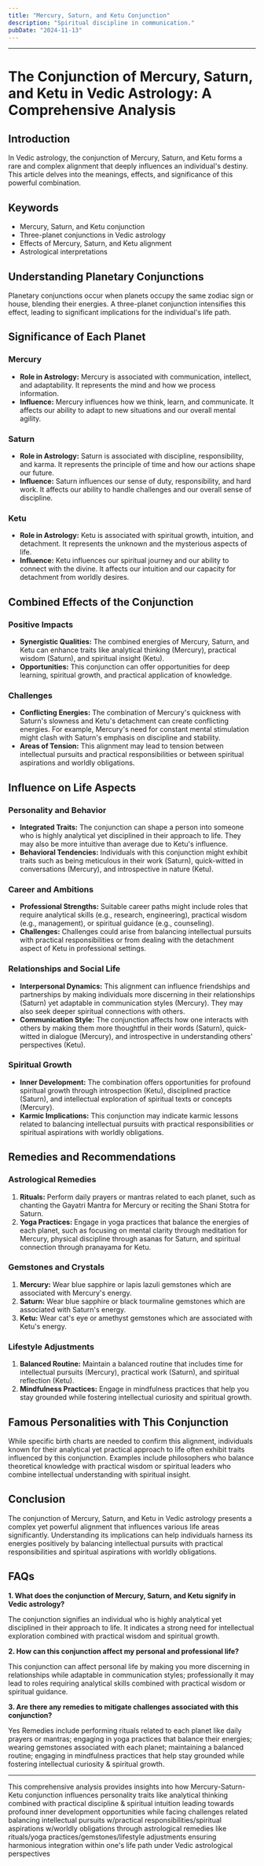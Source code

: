 ```yaml
---
title: "Mercury, Saturn, and Ketu Conjunction"
description: "Spiritual discipline in communication."
pubDate: "2024-11-13"
---
```


---

# The Conjunction of Mercury, Saturn, and Ketu in Vedic Astrology: A Comprehensive Analysis

## Introduction

In Vedic astrology, the conjunction of Mercury, Saturn, and Ketu forms a rare and complex alignment that deeply influences an individual's destiny. This article delves into the meanings, effects, and significance of this powerful combination.

## Keywords

- Mercury, Saturn, and Ketu conjunction
- Three-planet conjunctions in Vedic astrology
- Effects of Mercury, Saturn, and Ketu alignment
- Astrological interpretations

## Understanding Planetary Conjunctions

Planetary conjunctions occur when planets occupy the same zodiac sign or house, blending their energies. A three-planet conjunction intensifies this effect, leading to significant implications for the individual's life path.

## Significance of Each Planet

### Mercury

- **Role in Astrology:** Mercury is associated with communication, intellect, and adaptability. It represents the mind and how we process information.
- **Influence:** Mercury influences how we think, learn, and communicate. It affects our ability to adapt to new situations and our overall mental agility.

### Saturn

- **Role in Astrology:** Saturn is associated with discipline, responsibility, and karma. It represents the principle of time and how our actions shape our future.
- **Influence:** Saturn influences our sense of duty, responsibility, and hard work. It affects our ability to handle challenges and our overall sense of discipline.

### Ketu

- **Role in Astrology:** Ketu is associated with spiritual growth, intuition, and detachment. It represents the unknown and the mysterious aspects of life.
- **Influence:** Ketu influences our spiritual journey and our ability to connect with the divine. It affects our intuition and our capacity for detachment from worldly desires.

## Combined Effects of the Conjunction

### Positive Impacts

- **Synergistic Qualities:** The combined energies of Mercury, Saturn, and Ketu can enhance traits like analytical thinking (Mercury), practical wisdom (Saturn), and spiritual insight (Ketu).
- **Opportunities:** This conjunction can offer opportunities for deep learning, spiritual growth, and practical application of knowledge.

### Challenges

- **Conflicting Energies:** The combination of Mercury's quickness with Saturn's slowness and Ketu's detachment can create conflicting energies. For example, Mercury's need for constant mental stimulation might clash with Saturn's emphasis on discipline and stability.
- **Areas of Tension:** This alignment may lead to tension between intellectual pursuits and practical responsibilities or between spiritual aspirations and worldly obligations.

## Influence on Life Aspects

### Personality and Behavior

- **Integrated Traits:** The conjunction can shape a person into someone who is highly analytical yet disciplined in their approach to life. They may also be more intuitive than average due to Ketu's influence.
- **Behavioral Tendencies:** Individuals with this conjunction might exhibit traits such as being meticulous in their work (Saturn), quick-witted in conversations (Mercury), and introspective in nature (Ketu).

### Career and Ambitions

- **Professional Strengths:** Suitable career paths might include roles that require analytical skills (e.g., research, engineering), practical wisdom (e.g., management), or spiritual guidance (e.g., counseling).
- **Challenges:** Challenges could arise from balancing intellectual pursuits with practical responsibilities or from dealing with the detachment aspect of Ketu in professional settings.

### Relationships and Social Life

- **Interpersonal Dynamics:** This alignment can influence friendships and partnerships by making individuals more discerning in their relationships (Saturn) yet adaptable in communication styles (Mercury). They may also seek deeper spiritual connections with others.
- **Communication Style:** The conjunction affects how one interacts with others by making them more thoughtful in their words (Saturn), quick-witted in dialogue (Mercury), and introspective in understanding others' perspectives (Ketu).

### Spiritual Growth

- **Inner Development:** The combination offers opportunities for profound spiritual growth through introspection (Ketu), disciplined practice (Saturn), and intellectual exploration of spiritual texts or concepts (Mercury).
- **Karmic Implications:** This conjunction may indicate karmic lessons related to balancing intellectual pursuits with practical responsibilities or spiritual aspirations with worldly obligations.

## Remedies and Recommendations

### Astrological Remedies

1. **Rituals:** Perform daily prayers or mantras related to each planet, such as chanting the Gayatri Mantra for Mercury or reciting the Shani Stotra for Saturn.
2. **Yoga Practices:** Engage in yoga practices that balance the energies of each planet, such as focusing on mental clarity through meditation for Mercury, physical discipline through asanas for Saturn, and spiritual connection through pranayama for Ketu.

### Gemstones and Crystals

1. **Mercury:** Wear blue sapphire or lapis lazuli gemstones which are associated with Mercury's energy.
2. **Saturn:** Wear blue sapphire or black tourmaline gemstones which are associated with Saturn's energy.
3. **Ketu:** Wear cat's eye or amethyst gemstones which are associated with Ketu's energy.

### Lifestyle Adjustments

1. **Balanced Routine:** Maintain a balanced routine that includes time for intellectual pursuits (Mercury), practical work (Saturn), and spiritual reflection (Ketu).
2. **Mindfulness Practices:** Engage in mindfulness practices that help you stay grounded while fostering intellectual curiosity and spiritual growth.

## Famous Personalities with This Conjunction

While specific birth charts are needed to confirm this alignment, individuals known for their analytical yet practical approach to life often exhibit traits influenced by this conjunction. Examples include philosophers who balance theoretical knowledge with practical wisdom or spiritual leaders who combine intellectual understanding with spiritual insight.

## Conclusion

The conjunction of Mercury, Saturn, and Ketu in Vedic astrology presents a complex yet powerful alignment that influences various life areas significantly. Understanding its implications can help individuals harness its energies positively by balancing intellectual pursuits with practical responsibilities and spiritual aspirations with worldly obligations.

## FAQs

**1. What does the conjunction of Mercury, Saturn, and Ketu signify in Vedic astrology?**

The conjunction signifies an individual who is highly analytical yet disciplined in their approach to life. It indicates a strong need for intellectual exploration combined with practical wisdom and spiritual growth.

**2. How can this conjunction affect my personal and professional life?**

This conjunction can affect personal life by making you more discerning in relationships while adaptable in communication styles; professionally it may lead to roles requiring analytical skills combined with practical wisdom or spiritual guidance.

**3. Are there any remedies to mitigate challenges associated with this conjunction?**

Yes Remedies include performing rituals related to each planet like daily prayers or mantras; engaging in yoga practices that balance their energies; wearing gemstones associated with each planet; maintaining a balanced routine; engaging in mindfulness practices that help stay grounded while fostering intellectual curiosity & spiritual growth.


---

This comprehensive analysis provides insights into how Mercury-Saturn-Ketu conjunction influences personality traits like analytical thinking combined with practical discipline & spiritual intuition leading towards profound inner development opportunities while facing challenges related balancing intellectual pursuits w/practical responsibilities/spiritual aspirations w/worldly obligations through astrological remedies like rituals/yoga practices/gemstones/lifestyle adjustments ensuring harmonious integration within one's life path under Vedic astrological perspectives